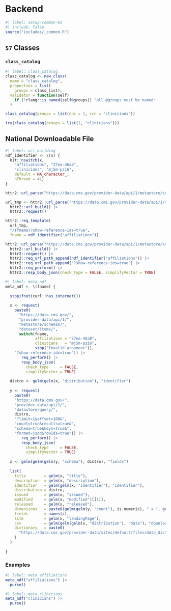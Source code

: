 # Backend {#sec-backend}

```r
#| label: setup-common-01
#| include: false
source("includes/_common.R")
```

## `S7` Classes

### `class_catalog`

```r
#| label: class_catalog
class_catalog <- new_class(
  name = "class_catalog",
  properties = list(
    groups = class_list),
  validator = function(self) 
    if (!rlang::is_named(self@groups)) "all @groups must be named"
  )

class_catalog(groups = list(npi = 1, ccn = "clinicians"))

try(class_catalog(groups = list(1, "clinicians")))
```

## National Downloadable File

```r
#| label: url_building
ndf_identifier <- \(x) {
  kit::nswitch(x,
    "affiliations", "27ea-46a8",
    "clinicians", "mj5m-pzi6",
    default = NA_character_,
    nThread = 4L)
}

httr2::url_parse("https://data.cms.gov/provider-data/api/1/metastore/schemas/dataset/items/")

url_tmp <- httr2::url_parse("https://data.cms.gov/provider-data/api/1/metastore/schemas/dataset/items/") |> 
  httr2::url_build() |> 
  httr2::request()

httr2::req_template(
  url_tmp, 
  "/{fname}?show-reference-ids=true", 
  fname = ndf_identifier("affiliations"))

httr2::url_parse("https://data.cms.gov/provider-data/api/1/metastore/schemas/dataset/items/") |> 
  httr2::url_build() |> 
  httr2::request() |> 
  httr2::req_url_path_append(ndf_identifier("affiliations")) |> 
  httr2::req_url_path_append("?show-reference-ids=true") |>
  httr2::req_perform() |>
  httr2::resp_body_json(check_type = FALSE, simplifyVector = TRUE)
```

```r
#| label: meta_ndf
meta_ndf <- \(fname) {
  
  stopifnot(curl::has_internet())
  
  x <- request(
    paste0(
      "https://data.cms.gov/",
      "provider-data/api/1/",
      "metastore/schemas/",
      "dataset/items/",
      switch(fname, 
             affiliations = "27ea-46a8", 
             clinicians   = "mj5m-pzi6", 
             stop("Invalid argument")),
    "?show-reference-ids=true")) |>
       req_perform() |>
       resp_body_json(
         check_type     = FALSE,
         simplifyVector = TRUE)
  
  distro <- gelm(gelm(x, "distribution"), "identifier")
  
  y <- request(
    paste0(
    "https://data.cms.gov/", 
    "provider-data/api/1/",
    "datastore/query/", 
    distro, 
    "?limit=1&offset=100&",
    "count=true&results=true&", 
    "schema=true&keys=true&",
    "format=json&rowIds=true")) |>
       req_perform() |>
       resp_body_json(
         check_type     = FALSE,
         simplifyVector = TRUE)
  
  z <- gelm(gelm(gelm(y, "schema"), distro), "fields")
  
  list(
    title        = gelm(x, "title"),
    description  = gelm(x, "description"),
    identifier   = gelm(gelm(x, "identifier"), "identifier"),
    distribution = distro,
    issued       = gelm(x, "issued"),
    modified     = gelm(x, "modified")[[1]],
    released     = gelm(x, "released"),
    dimensions   = paste0(gelm(gelm(y, "count"), is.numeric), " x ", gelm(gelm(z, "record_number"), "length")),
    fields       = names(z),
    site         = gelm(x, "landingPage"),
    csv          = gelm(gelm(gelm(x, "distribution"), "data"), "downloadURL", m = "df"),
    dictionary   = paste0(
      "https://data.cms.gov/provider-data/sites/default/files/data_dictionaries/physician/DOC_Data_Dictionary.pdf"
    )
  )
  
}
```

### Examples

```r
#| label: meta_affiliations
meta_ndf("affiliations") |> 
  purse()
```


```r
#| label: meta_clinicians
meta_ndf("clinicians") |> 
  purse()
```
